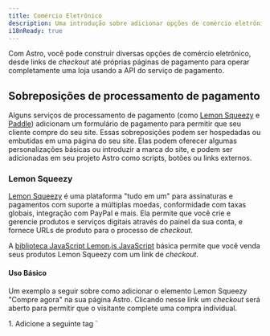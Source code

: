 ```yaml
---
title: Comércio Eletrônico
description: Uma introdução sobre adicionar opções de comércio eletrônico em seu site Astro
i18nReady: true
---
```


Com Astro, você pode construir diversas opções de comércio eletrônico, desde links de _checkout_ até próprias páginas de pagamento para operar completamente uma loja usando a API do serviço de pagamento.

## Sobreposições de processamento de pagamento

Alguns serviços de processamento de pagamento (como [Lemon Squeezy](#lemon-squeezy) e [Paddle](#paddle)) adicionam um formulário de pagamento para permitir que seu cliente compre do seu site. Essas sobreposições podem ser hospedadas ou embutidas em uma página do seu site. Elas podem oferecer algumas personalizações básicas ou introduzir a marca do site, e podem ser adicionadas em seu projeto Astro como scripts, botões ou links externos.

### Lemon Squeezy

[Lemon Squeezy](https://www.lemonsqueezy.com/) é uma plataforma "tudo em um" para assinaturas e pagamentos com suporte a múltiplas moedas, conformidade com taxas globais, integração com PayPal e mais. Ela permite que você crie e gerencie produtos e serviços digitais através do painel da sua conta, e fornece URLs de produto para o processo de _checkout_.

A [biblioteca JavaScript Lemon.js JavaScript](https://docs.lemonsqueezy.com/help/lemonjs/what-is-lemonjs) básica permite que você venda seus produtos Lemon Squeezy com um link de _checkout_.

#### Uso Básico

Um exemplo a seguir sobre como adicionar o elemento Lemon Squeezy "Compre agora" na sua página Astro. Clicando nesse link um _checkout_ será aberto para permitir que o visitante complete uma compra individual.

<Steps>
1. Adicione a seguinte tag `<script>` no `head` ou `body` da sua página:

    ```html title="src/pages/my-product-page.astro"
    <script src="https://app.lemonsqueezy.com/js/lemon.js" defer></script>
    ```

2. Crie uma âncora na página ligando-a à sua URL de produto. Inclua a classe `lemonsqueezy-button` para abrir uma camada de _checkout_ quando clicado.

    ```html title="src/pages/my-product-page.astro"
    <a class="lemonsqueezy-button" href="https://demo.lemonsqueezy.com/checkout/...">
      Compre agora
    </a>
    ```
</Steps>

#### Lemon.js

Lemon.js também fornece comportamentos adicionais como [abrir sobreposições de maneira programática](https://docs.lemonsqueezy.com/help/lemonjs/opening-overlays) e [manipular eventos de sobreposição](https://docs.lemonsqueezy.com/help/lemonjs/handling-events).

<ReadMore> Leia o [guia inicial do desenvolvedor Lemon Squeezy](https://docs.lemonsqueezy.com/guides/developer-guide) para mais informações.</ReadMore>

### Paddle

[Paddle](https://www.paddle.com/) é uma solução de cobrança para produtos e serviços digitais. Ele lida com pagamentos e taxas, e gerencia assinaturas através de uma sobreposição ou um _checkout_ embutido.

[Paddle.js](https://developer.paddle.com/paddlejs/overview) é uma biblioteca JavaScript leve que permite que você construa experiências de cobranças ricas e integradas usando Paddle.

#### Uso Básico

Um exemplo a seguir sobre como adicionar um elemento Paddle "Comprar Agora" em uma página Astro. Clicando nesse link um checkout será aberto para permitir que o visitante complete uma compra individual.

Depois de o link de pagamento padrão do domínio (seu próprio website) for aprovado por Paddle, você pode transformar qualquer elemento da sua página em uma sobreposição de _checkout_ usando atributos de dados HTML.

<Steps>
1. Adicione as duas tags `<script>` seguintes no `head` ou `body` da sua página:

    ```html title="src/pages/my-product-page.astro"
    <script src="https://cdn.paddle.com/paddle/v2/paddle.js"></script>
    <script type="text/javascript">
      Paddle.Setup({ 
        token: '7d279f61a3499fed520f7cd8c08' // substitua com um token do lado do cliente
      });
    </script>
    ```

2. Transforme qualquer elemento em sua página em um botão de Checkout Paddle ao adicionar a classe `paddle_button`:

    ```html title="src/pages/my-product-page.astro"
    <a href="#" class="paddle_button">Compre Agora</a>
    ```

3. Adicione um atributo `data-items` para especificar o `priceId` e `quantity` do seu produto Paddle. Você pode também opcionalmente passar can also optionally pass additional [atributos de dados HTML](https://developer.paddle.com/paddlejs/html-data-attributes) para preencher dados, lidar com sucesso no _checkout_, ou estilizar seu botão e a sobreposição _checkout_:
    ```html title="src/pages/my-product-page.astro"
    <a 
      href="#"
      class="paddle_button"
      data-display-mode="overlay"
      data-theme="light"
      data-locale="en"
      data-success-url="https://example.com/thankyou"
      data-items='[
        {
          "priceId": "pri_01gs59hve0hrz6nyybj56z04eq", 
          "quantity": 1
        }
      ]'
    >
      Compre agora
    </a>
    ```
</Steps>

#### Paddle.js

Em vez de passar atributos de dados HTML, você pode enviar dados para a sobreposição do _checkout_ usando JavaScript para passar múltiplos atributos e ainda maior personalização. Você também pode criar fluxos de trabalhos melhorados usando um _checkout_ embutido.

<ReadMore>Leia mais sobre [utilizar Paddle.js para construir um checkout embutido](https://developer.paddle.com/build/checkout/build-branded-inline-checkout).</ReadMore>


## Soluções completas de comércio eletrônico

Para mais personalização sobre o carrinho de compras e o processo de checkout do seu site, você pode conectar um provedor de serviços financeiros mais completo (como [Snipcart](#snipcart)) em seu projeto Astro. Essas plataformas de e-commerce também podem integrar-se com outros serviços de terceiros para gerenciamento de contas de usuário, personalização, inventário e análises.

### Snipcart

[Snipcart](https://snipcart.com/) é uma plataforma de carrinho de compras poderosa voltada para desenvolvedores, baseada em HTML/JavaScript.

O Snipcart permite a integração com serviços de terceiros, como provedores de envio, habilitação de webhooks para integração avançada entre seu carrinho e outros sistemas, escolha entre várias plataformas de pagamento (como Stripe, Paypal e Square), personalização de modelos de e-mail, além de fornecer ambientes de teste ao vivo.

:::tip
Quer uma solução Snipcart pré-pronta? Confira [`astro-snipcart`](https://astro-snipcart.vercel.app/), um modelo da comunidade Astro totalmente funcional, incluindo um sistema de design opcional, pronto para integração com sua conta Snipcart.
:::

#### Uso Básico

A seguir está um exemplo de configuração de um _checkout_ com Snipcart e a adição de elementos de botão para "Adicionar ao carrinho" e "Finalizar compra" em uma página Astro. Isso permitirá que os visitantes adicionem produtos ao carrinho sem serem direcionados imediatamente para a página de _checkout_.

<ReadMore>Para instruções completas, incluindo a configuração da sua loja Snipcart, veja [a documentação de instalação Snipcart](https://docs.snipcart.com/v3/setup/installation).</ReadMore>

<Steps>
1. Adicione o script [conforme mostrado nas instruções de instalação Snipcart](https://docs.snipcart.com/v3/setup/installation) em sua página, após o elemento `<body>`.

    ```html title="src/pages/my-product-page.astro"
    <body></body>
    <script>
      window.SnipcartSettings = {
        publicApiKey: "SUA_CHAVE_API",
        loadStrategy: "on-user-interaction",
      };

      (function()...); // disponível na documentação Snipcart
    </script>
    ```

2. Personalize `window.SnipcartSettings` com qualquer uma das [configurações Snipcart disponíveis](https://docs.snipcart.com/v3/setup/installation#settings) para controlar o comportamento e a aparência do seu carrinho.

    ```html title="src/pages/my-product-page.astro"
    <script>
      window.SnipcartSettings = {
        publicApiKey: "SUA_CHAVE_API",
        loadStrategy: "manual",
        version: "3.7.1",
        addProductBehavior: "none",
        modalStyle: "side",
      };

      (function()...); // disponível na documentação Snipcart
    </script>
    ```

3. Adicione `class="snipcart-add-item"` a qualquer elemento HTML, como um `<button>`, para adicionar um item ao carrinho ao clicar nele. Inclua também outros elementos de dados para [atributos de produto comuns do Snipcart](https://docs.snipcart.com/v3/setup/products), como preço e descrição, e quaisquer campos opcionais.

    ```html title="src/pages/my-product-page.astro"
    <button
      class="snipcart-add-item"
      data-item-id="astro-print"
      data-item-price="39.99"
      data-item-description="Uma impressão emoldurada do logotipo Astro."
      data-item-image="/assets/images/astro-print.jpg"
      data-item-name="Astro Print"
      data-item-custom1-name="Cor da moldura"
      data-item-custom1-options="Marrom|Prata[+10.00]|Ouro[+20.00]"
      data-item-custom2-name="Instruções de entrega"
      data-item-custom2-type="textarea"
    >
      Adicionar ao carrinho
    </button>
    ```

4. Adicione um botão de checkout Snipcart com a classe `snipcart-checkout` para abrir o carrinho e permitir que os clientes concluam a compra em um modal de _checkout_.

    ```html title="src/pages/my-product-page.astro"
    <button class="snipcart-checkout">Clique aqui para finalizar a compra</button>
    ```
</Steps>

#### SDK JavaScript Snipcart

O [SDK JavaScript Snipcart](https://docs.snipcart.com/v3/sdk/basics) permite configurar, personalizar e gerenciar seu carrinho Snipcart de forma programática.

Isso permite realizar ações como:

- Obter informações relevantes sobre a sessão Snipcart atual e aplicar determinadas operações ao carrinho.
- Escutar eventos e acionar _callbacks_ dinamicamente.
- Escutar mudanças de estado e receber um instantâneo completo do estado do carrinho.

<ReadMore>Consulte a [documentação Snipcart](https://docs.snipcart.com/v3/) para mais informações sobre todas as opções de integração com Snipcart em seu Projeto Astro.</ReadMore>

#### `astro-snipcart`

Existem dois pacotes `astro-snipcart` da comunidade que podem simplificar o uso de Snipcart.

- [ Modelo Astro `@lloydjatkinson/astro-snipcart`](https://astro-snipcart.vercel.app/): Este modelo Astro inclui um sistema de design opcional para uma solução completa de e-commerce. Saiba mais em seu próprio e amplo site de documentação, incluindo [a motivação por trás da criação de `astro-snipcart`](https://astro-snipcart.vercel.app/motivation), como uma forma conveniente e nativa de Astro interagir com a API Snipcart.

- [Integração `@Adammatthiesen/astro-snipcart`](https://github.com/Adammatthiesen/astro-snipcart): Esta integração foi fortemente inspirada no tema `astro-snipcart` e fornece componentes Astro (ou Vue) que podem ser adicionados ao seu projeto Astro para criar produtos, controlar o carrinho e muito mais. Veja o [tutorial completo](https://matthiesen.xyz/blog/getting-started-with-my-astro-snipcart-addon) para mais informações.

## Recursos da Comunidade

- [Experiência prática: Loja eCommerce com Astro?](https://crystallize.com/blog/building-ecommerce-with-astro)
- [Coletando Pagamentos com Stripe usando Astro](https://zellwk.com/blog/stripe-astro-recipe/)
